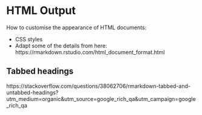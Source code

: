 # HTML Output

How to customise the appearance of HTML documents:

- CSS styles
- Adapt some of the details from here: https://rmarkdown.rstudio.com/html_document_format.html

## Tabbed headings

https://stackoverflow.com/questions/38062706/rmarkdown-tabbed-and-untabbed-headings?utm_medium=organic&utm_source=google_rich_qa&utm_campaign=google_rich_qa
